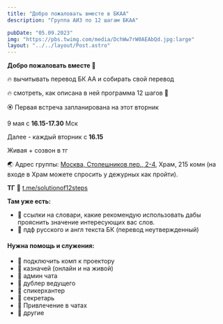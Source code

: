 ```yaml
---
title: "Добро пожаловать вместе в БКАА"
description: "Группа АИЗ по 12 шагам БКАА"

pubDate: "05.09.2023"
img: "https://pbs.twimg.com/media/DchWw7rW0AEAbQd.jpg:large"
layout: "../../layout/Post.astro"
---
```



**Добро пожаловать вместе 📘**

🔥 вычитывать перевод БК АА и собирать свой перевод

🔥 смотреть, как описана в ней программа 12 шагов 🫶

🏵 Первая встреча запланирована на этот вторник

9 мая с **16.15-17.30** Мск

Далее - каждый вторник с **16.15**

Живая + созвон в тг

🌏 Адрес группы: [Москва, Столешников пер., 2-4](https://2gis.ru/moscow/search/Столешников%20пер.%2C%20д.%202-4), Храм, 215 комн (на входе в Храм можете спросить у дежурных как пройти).

**ТГ** 📲 [t.me/solutionof12steps](t.me/solutionof12steps)

**Там уже есть:**

- 🌳 ссылки на словари, какие рекомендую использовать дабы прояснить значение интересующих вас слов.
- 🌳 пдф русского и англ текста БК (перевод неутвержденный)

#### Нужна помощь и служения:

- 🎾 подключить комп к проектору
- 🎾 казначей (онлайн и на живой)
- 🎾 админ чата
- 🎾 дублер ведущего
- 🎾 спикерхантер
- 🎾 секретарь
- 🎾 Привлечение в чатах
- 🎾 другие

